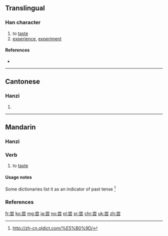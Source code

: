 {{also|嘗}}
==Translingual==

===Han character===
{{Han char|rn=42|rad=小|as=06|sn=9|four=|canj=火月一一戈 (FBMMI)|ids=⿱[[龸]][[云]]}}

# to [[taste]]
# [[experience]], [[experiment]]

====References====
* {{Han ref|kx=0297.151|hdz=10564.100|uh=5C1D|ud=23581}}

----

==Cantonese==

===Hanzi===
{{yue-hanzi|jyut=[[soeng4]]|y=seung4|tra=嘗}}

# {{defn|lang=yue|sort=小06}}

----

==Mandarin==

===Hanzi===
{{cmn-hanzi|tra=嘗|pin=[[cháng]] ([[chang2]])|wg=ch'ang<sup>2</sup>}}

===Verb===
{{cmn-verb|s|pin=cháng|pint=chang2|tra=嘗|rs=小06}}

# to [[taste]] {{sense|try the flavour of}}

====Usage notes====
Some dictionaries list it as an indicator of past tense <ref>http://zh-cn.oldict.com/%E5%B0%9D/</ref>

===References===
<references/>

[[fr:尝]]
[[ko:尝]]
[[mg:尝]]
[[ja:尝]]
[[no:尝]]
[[pl:尝]]
[[sr:尝]]
[[chr:尝]]
[[uk:尝]]
[[zh:尝]]